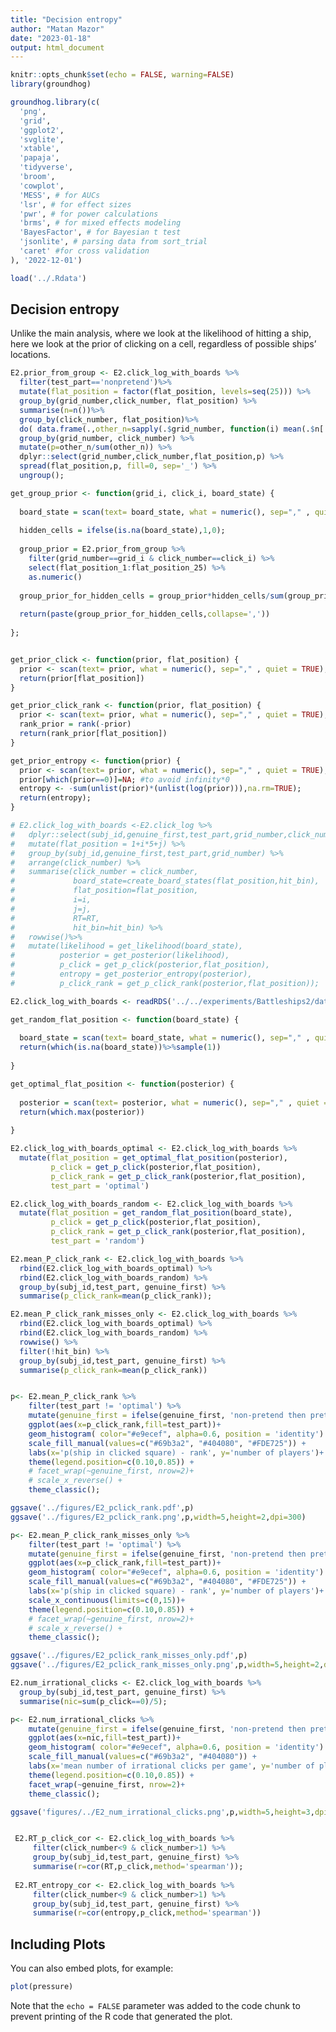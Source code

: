 ```yaml
---
title: "Decision entropy"
author: "Matan Mazor"
date: "2023-01-18"
output: html_document
---
```


```r
knitr::opts_chunk$set(echo = FALSE, warning=FALSE)
library(groundhog)

groundhog.library(c(
  'png',
  'grid',
  'ggplot2',
  'svglite',
  'xtable',
  'papaja',
  'tidyverse',
  'broom',
  'cowplot',
  'MESS', # for AUCs
  'lsr', # for effect sizes
  'pwr', # for power calculations
  'brms', # for mixed effects modeling
  'BayesFactor', # for Bayesian t test
  'jsonlite', # parsing data from sort_trial
  'caret' #for cross validation
), '2022-12-01')

load('../.Rdata')
```

## Decision entropy

Unlike the main analysis, where we look at the likelihood of hitting a ship, here we look at the prior of clicking on a cell, regardless of possible ships' locations. 

```r

E2.prior_from_group <- E2.click_log_with_boards %>% 
  filter(test_part=='nonpretend')%>%
  mutate(flat_position = factor(flat_position, levels=seq(25))) %>%
  group_by(grid_number,click_number, flat_position) %>%
  summarise(n=n())%>%
  group_by(click_number, flat_position)%>%
  do( data.frame(.,other_n=sapply(.$grid_number, function(i) mean(.$n[!.$grid_number %in% i])))) %>%
  group_by(grid_number, click_number) %>%
  mutate(p=other_n/sum(other_n)) %>%
  dplyr::select(grid_number,click_number,flat_position,p) %>%
  spread(flat_position,p, fill=0, sep='_') %>%
  ungroup();

```

```r

get_group_prior <- function(grid_i, click_i, board_state) {
  
  board_state = scan(text= board_state, what = numeric(), sep="," , quiet = TRUE);
  
  hidden_cells = ifelse(is.na(board_state),1,0);
  
  group_prior = E2.prior_from_group %>%
    filter(grid_number==grid_i & click_number==click_i) %>%
    select(flat_position_1:flat_position_25) %>%
    as.numeric()
  
  group_prior_for_hidden_cells = group_prior*hidden_cells/sum(group_prior*hidden_cells)
  
  return(paste(group_prior_for_hidden_cells,collapse=','))
  
};


get_prior_click <- function(prior, flat_position) {
  prior <- scan(text= prior, what = numeric(), sep="," , quiet = TRUE);
  return(prior[flat_position])
}

get_prior_click_rank <- function(prior, flat_position) {
  prior <- scan(text= prior, what = numeric(), sep="," , quiet = TRUE);
  rank_prior = rank(-prior)
  return(rank_prior[flat_position])
}

get_prior_entropy <- function(prior) {
  prior <- scan(text= prior, what = numeric(), sep="," , quiet = TRUE);
  prior[which(prior==0)]=NA; #to avoid infinity*0
  entropy <- -sum(unlist(prior)*(unlist(log(prior))),na.rm=TRUE);
  return(entropy);
}

```

```r

# E2.click_log_with_boards <-E2.click_log %>%
#   dplyr::select(subj_id,genuine_first,test_part,grid_number,click_number,i,j,RT,hit_bin) %>%
#   mutate(flat_position = 1+i*5+j) %>%
#   group_by(subj_id,genuine_first,test_part,grid_number) %>%
#   arrange(click_number) %>%
#   summarise(click_number = click_number,
#             board_state=create_board_states(flat_position,hit_bin),
#             flat_position=flat_position,
#             i=i,
#             j=j,
#             RT=RT,
#             hit_bin=hit_bin) %>%
#   rowwise()%>%
#   mutate(likelihood = get_likelihood(board_state),
#          posterior = get_posterior(likelihood),
#          p_click = get_p_click(posterior,flat_position),
#          entropy = get_posterior_entropy(posterior),
#          p_click_rank = get_p_click_rank(posterior,flat_position));

E2.click_log_with_boards <- readRDS('../../experiments/Battleships2/data/batch1/click_log_with_boards.Rda')

get_random_flat_position <- function(board_state) {
  
  board_state = scan(text= board_state, what = numeric(), sep="," , quiet = TRUE);
  return(which(is.na(board_state))%>%sample(1))
  
}

get_optimal_flat_position <- function(posterior) {
  
  posterior = scan(text= posterior, what = numeric(), sep="," , quiet = TRUE);
  return(which.max(posterior))
  
}

E2.click_log_with_boards_optimal <- E2.click_log_with_boards %>%
  mutate(flat_position = get_optimal_flat_position(posterior),
         p_click = get_p_click(posterior,flat_position),
         p_click_rank = get_p_click_rank(posterior,flat_position),
         test_part = 'optimal')

E2.click_log_with_boards_random <- E2.click_log_with_boards %>%
  mutate(flat_position = get_random_flat_position(board_state),
         p_click = get_p_click(posterior,flat_position),
         p_click_rank = get_p_click_rank(posterior,flat_position),
         test_part = 'random')

E2.mean_P_click_rank <- E2.click_log_with_boards %>%
  rbind(E2.click_log_with_boards_optimal) %>%
  rbind(E2.click_log_with_boards_random) %>%
  group_by(subj_id,test_part, genuine_first) %>%
  summarise(p_click_rank=mean(p_click_rank));

E2.mean_P_click_rank_misses_only <- E2.click_log_with_boards %>%
  rbind(E2.click_log_with_boards_optimal) %>%
  rbind(E2.click_log_with_boards_random) %>%
  rowwise() %>%
  filter(!hit_bin) %>%
  group_by(subj_id,test_part, genuine_first) %>%
  summarise(p_click_rank=mean(p_click_rank))


p<- E2.mean_P_click_rank %>%
    filter(test_part != 'optimal') %>%
    mutate(genuine_first = ifelse(genuine_first, 'non-pretend then pretend', 'pretend then non-pretend'))%>%
    ggplot(aes(x=p_click_rank,fill=test_part))+
    geom_histogram( color="#e9ecef", alpha=0.6, position = 'identity') +
    scale_fill_manual(values=c("#69b3a2", "#404080", "#FDE725")) +
    labs(x='p(ship in clicked square) - rank', y='number of players')+
    theme(legend.position=c(0.10,0.85)) +
    # facet_wrap(~genuine_first, nrow=2)+
    # scale_x_reverse() +
    theme_classic();

ggsave('../figures/E2_pclick_rank.pdf',p)
ggsave('../figures/E2_pclick_rank.png',p,width=5,height=2,dpi=300)

p<- E2.mean_P_click_rank_misses_only %>%
    filter(test_part != 'optimal') %>%
    mutate(genuine_first = ifelse(genuine_first, 'non-pretend then pretend', 'pretend then non-pretend'))%>%
    ggplot(aes(x=p_click_rank,fill=test_part))+
    geom_histogram( color="#e9ecef", alpha=0.6, position = 'identity') +
    scale_fill_manual(values=c("#69b3a2", "#404080", "#FDE725")) +
    labs(x='p(ship in clicked square) - rank', y='number of players')+
    scale_x_continuous(limits=c(0,15))+
    theme(legend.position=c(0.10,0.85)) +
    # facet_wrap(~genuine_first, nrow=2)+
    # scale_x_reverse() +
    theme_classic();

ggsave('../figures/E2_pclick_rank_misses_only.pdf',p)
ggsave('../figures/E2_pclick_rank_misses_only.png',p,width=5,height=2,dpi=300)

E2.num_irrational_clicks <- E2.click_log_with_boards %>%
  group_by(subj_id,test_part, genuine_first) %>%
  summarise(nic=sum(p_click==0)/5);

p<- E2.num_irrational_clicks %>%
    mutate(genuine_first = ifelse(genuine_first, 'non-pretend then pretend', 'pretend then non-pretend'))%>%
    ggplot(aes(x=nic,fill=test_part))+
    geom_histogram( color="#e9ecef", alpha=0.6, position = 'identity') +
    scale_fill_manual(values=c("#69b3a2", "#404080")) +
    labs(x='mean number of irrational clicks per game', y='number of players')+
    theme(legend.position=c(0.10,0.85)) +
    facet_wrap(~genuine_first, nrow=2)+
    theme_classic();

ggsave('figures/../E2_num_irrational_clicks.png',p,width=5,height=3,dpi=300)


 E2.RT_p_click_cor <- E2.click_log_with_boards %>%
     filter(click_number<9 & click_number>1) %>%
     group_by(subj_id,test_part, genuine_first) %>%
     summarise(r=cor(RT,p_click,method='spearman'));
 
 E2.RT_entropy_cor <- E2.click_log_with_boards %>%
     filter(click_number<9 & click_number>1) %>%
     group_by(subj_id,test_part, genuine_first) %>%
     summarise(r=cor(entropy,p_click,method='spearman'))


```
## Including Plots

You can also embed plots, for example:

```r
plot(pressure)
```

Note that the `echo = FALSE` parameter was added to the code chunk to prevent printing of the R code that generated the plot.
